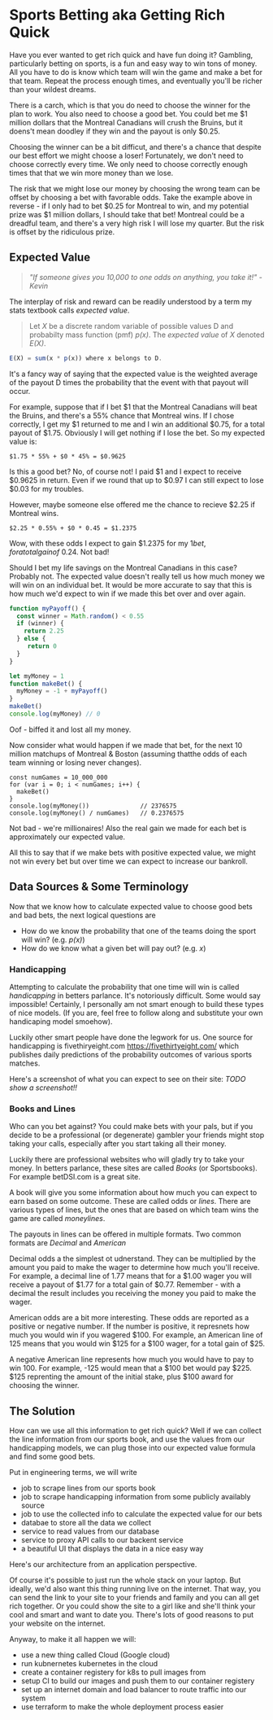 # Sports Betting aka Getting Rich Quick

Have you ever wanted to get rich quick and have fun doing it?
Gambling, particularly betting on sports, is a fun and easy way to win tons of money.
All you have to do is know which team will win the game and make a bet for that team.
Repeat the process enough times, and eventually you'll be richer than your wildest dreams.

There is a carch, which is that you do need to choose the winner for the plan to work.
You also need to choose a good bet.
You could bet me $1 million dollars that the Montreal Canadians will crush the Bruins, but it doens't mean doodley if they win and the payout is only $0.25.

Choosing the winner can be a bit difficut, and there's a chance that despite our best effort we might choose a loser!
Fortunately, we don't need to choose correctly every time.
We only need to choose correctly enough times that that we win more money than we lose.

The risk that we might lose our money by choosing the wrong team can be offset by choosing a bet with favorable odds.
Take the example above in reverse - if I only had to bet $0.25 for Montreal to win, and my potential prize was $1 million dollars, I should take that bet!
Montreal could be a dreadful team, and there's a very high risk I will lose my quarter.
But the risk is offset by the ridiculous prize.

## Expected Value

> _"If someone gives you 10,000 to one odds on anything, you take it!" - Kevin_

The interplay of  risk and reward can be readily understood by a term my stats textbook calls _expected value_. 

> Let _X_ be a discrete random variable of possible values D and probabilty mass function (pmf) _p(x)_. 
> The *expected value* of _X_ denoted _E(X)_.

```javascript
E(X) = sum(x * p(x)) where x belongs to D.
```

It's a fancy way of saying that the expected value is the weighted average of the payout D times the probability that the event with that payout will occur.

For example, suppose that if I bet $1 that the Montreal Canadians will beat the Bruins, and there's a 55% chance that Montreal wins.
If I chose correctly, I get my $1 returned to me and I win an additional $0.75, for a total payout of $1.75. 
Obviously I will get nothing if I lose the bet.
So my expected value is:

```
$1.75 * 55% + $0 * 45% = $0.9625
```

Is this a good bet?
No, of course not!
I paid $1 and I expect to receive $0.9625 in return.
Even if we round that up to $0.97 I can still expect to lose $0.03 for my troubles.

However, maybe someone else offered me the chance to recieve $2.25 if Montreal wins.

```
$2.25 * 0.55% + $0 * 0.45 = $1.2375
```

Wow, with these odds I expect to gain $1.2375 for my $1 bet, for a total gain of ~$0.24.
Not bad!

Should I bet my life savings on the Montreal Canadians in this case?
Probably not.
The expected value doesn't really tell us how much money we will win on an individual bet.
It would be more accurate to say that this is how much we'd expect to win if we made this bet over and over again.

```javascript
function myPayoff() {
  const winner = Math.random() < 0.55
  if (winner) {
    return 2.25
  } else {
     return 0
  } 
}

let myMoney = 1
function makeBet() {
  myMoney = -1 + myPayoff()
}
makeBet()
console.log(myMoney) // 0
```

Oof - biffed it and lost all my money.

Now consider what would happen if we made that bet, for the next 10 million matchups of Montreal & Boston (assuming thatthe odds of each team winning or losing never changes).

```
const numGames = 10_000_000
for (var i = 0; i < numGames; i++) {
  makeBet()
}
console.log(myMoney())              // 2376575
console.log(myMoney() / numGames)   // 0.2376575
```

Not bad - we're  millionaires! Also the real gain we made for each bet is approximately our expected value.

All this to say that if we make bets with positive expected value, we might not win every bet but over time we can expect to increase our bankroll.

## Data Sources & Some Terminology

Now that we know how to calculate expected value to choose good bets and bad bets, the next logical questions are
- How do we know the probability that one of the teams doing the sport will win? (e.g. _p(x)_)
- How do we know what a given bet will pay out? (e.g. _x_)

### Handicapping
Attempting to calculate the probability that one time will win is called _handicapping_ in betters parlance.
It's notoriously difficult. 
Some would say impossible!
Certainly, I personally am not smart enough to build these types of nice models.
(If you are, feel free to follow along and substitute your own handicaping model smoehow).

Luckily other smart people have done the legwork for us.
One source for handicapping is fivethiryeight.com https://fivethirtyeight.com/ which publishes daily predictions of the probability outcomes of various sports matches.

Here's a screenshot of what you can expect to see on their site:
_TODO show a screenshot!!_

### Books and Lines

Who can you bet against?
You could make bets with your pals, but if you decide to be a professional (or degenerate) gambler your friends might stop taking your calls, especially after you start taking all their money.

Luckily there are professional websites who will gladly try to take your money.
In betters parlance, these sites are called _Books_ (or Sportsbooks).
For example betDSI.com is a great site.

A book will give you some information about how much you can expect to earn based on some outcome.
These are called odds or _lines_.
There are various types of lines, but the ones that are based on which team wins the game are called _moneylines_.

The payouts in lines can be offered in multiple formats. Two common formats are _Decimal_ and _American_

Decimal odds a the simplest ot udnerstand. 
They can be multiplied by the amount you paid to make the wager to determine how much you'll receive.
For example, a decimal line of 1.77 means that for a $1.00 wager you will receive a payout of $1.77 for a total gain of $0.77.
Remember - with a decimal the result includes you receiving the money you paid to make the wager.

American odds are a bit more interesting.
These odds are reported as a positive or negative number.
If the number is positive, it represnets how much you would win if you wagered $100.
For example, an American line of 125 means that you would win $125 for a $100 wager, for a total gain of $25.

A negative American line represents how much you would have to pay to win 100. For example, -125 would mean that a $100 bet would pay $225.
$125 reprenting the amount of the initial stake, plus $100 award for choosing the winner.

## The Solution

How can we use all this information to get rich quick?
Well if we can collect the line information from our sports book, and use the values from our handicapping models, we can plug those into our expected value formula and find some good bets.

Put in engineering terms, we will write
- job to scrape lines from our sports book
- job to scrape handicapping information from some publicly availably source
- job to use the collected info to calculate the expected value for our bets
- databae to store all the data we collect 
- service to read values from our database
- service to proxy API calls to our backent service
- a beautiful UI that displays the data in a nice easy way

Here's our architecture from an application perspective.

Of course it's possible to just run the whole stack on your laptop.
But ideally, we'd also want this thing running live on the internet. 
That way, you can send the link to your site to your friends and family and you can all get rich together.
Or you could show the site to a girl like and she'll think your cool and smart and want to date you.
There's lots of good reasons to put your website on the internet.

Anyway, to make it all happen we will:
- use a new thing called Cloud (Google cloud)
- run kubnernetes kubernetes in the cloud
- create a container registery for k8s to pull images from
- setup CI to build our images and push them to our container registery
- set up an internet domain and load balancer to route traffic into our system
- use terraform to make the whole deployment process easier


